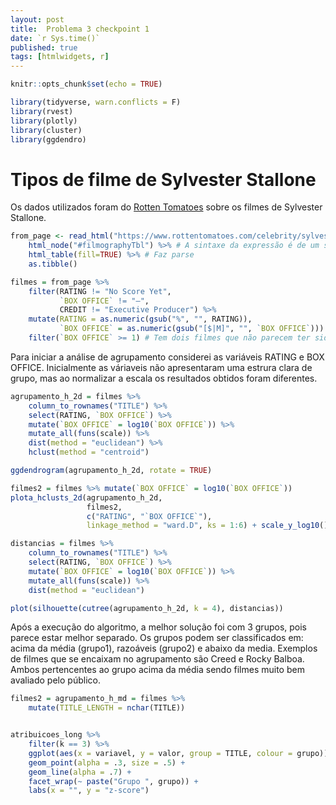 ```yaml
---
layout: post
title:  Problema 3 checkpoint 1
date: `r Sys.time()`
published: true
tags: [htmlwidgets, r]
---
```


```r
knitr::opts_chunk$set(echo = TRUE)
```

```r
library(tidyverse, warn.conflicts = F)
library(rvest)
library(plotly)
library(cluster)
library(ggdendro)
```
# Tipos de filme de Sylvester Stallone

Os dados utilizados foram do [Rotten Tomatoes](https://www.rottentomatoes.com) sobre os filmes de Sylvester Stallone.
```r
from_page <- read_html("https://www.rottentomatoes.com/celebrity/sylvester_stallone") %>% 
    html_node("#filmographyTbl") %>% # A sintaxe da expressão é de um seletor à lá JQuery: https://rdrr.io/cran/rvest/man/html_nodes.html 
    html_table(fill=TRUE) %>% # Faz parse
    as.tibble()

filmes = from_page %>% 
    filter(RATING != "No Score Yet", 
           `BOX OFFICE` != "—", 
           CREDIT != "Executive Producer") %>%
    mutate(RATING = as.numeric(gsub("%", "", RATING)), 
           `BOX OFFICE` = as.numeric(gsub("[$|M]", "", `BOX OFFICE`))) %>% 
    filter(`BOX OFFICE` >= 1) # Tem dois filmes que não parecem ter sido lançados no mundo todo
```
Para iniciar a análise de agrupamento considerei as variáveis RATING e BOX OFFICE. Inicialmente as váriaveis não apresentaram uma estrura clara de grupo, mas ao normalizar a escala os resultados obtidos foram diferentes.
```r
agrupamento_h_2d = filmes %>% 
    column_to_rownames("TITLE") %>%
    select(RATING, `BOX OFFICE`) %>% 
    mutate(`BOX OFFICE` = log10(`BOX OFFICE`)) %>% 
    mutate_all(funs(scale)) %>% 
    dist(method = "euclidean") %>% 
    hclust(method = "centroid")

ggdendrogram(agrupamento_h_2d, rotate = TRUE)

filmes2 = filmes %>% mutate(`BOX OFFICE` = log10(`BOX OFFICE`))
plota_hclusts_2d(agrupamento_h_2d, 
                 filmes2, 
                 c("RATING", "`BOX OFFICE`"), 
                 linkage_method = "ward.D", ks = 1:6) + scale_y_log10()

distancias = filmes %>% 
    column_to_rownames("TITLE") %>%
    select(RATING, `BOX OFFICE`) %>% 
    mutate(`BOX OFFICE` = log10(`BOX OFFICE`)) %>% 
    mutate_all(funs(scale)) %>% 
    dist(method = "euclidean")

plot(silhouette(cutree(agrupamento_h_2d, k = 4), distancias))
```
Após a execução do algoritmo, a melhor solução foi com 3 grupos, pois parece estar melhor separado. Os grupos podem ser classificados em: acima da média (grupo1), razoáveis (grupo2) e abaixo da media. Exemplos de filmes que se encaixam no agrupamento são Creed e Rocky Balboa. Ambos pertencentes ao grupo acima da média sendo filmes muito bem avaliado pelo público. 
```r
filmes2 = agrupamento_h_md = filmes %>% 
    mutate(TITLE_LENGTH = nchar(TITLE)) 


atribuicoes_long %>% 
    filter(k == 3) %>%
    ggplot(aes(x = variavel, y = valor, group = TITLE, colour = grupo)) + 
    geom_point(alpha = .3, size = .5) + 
    geom_line(alpha = .7) + 
    facet_wrap(~ paste("Grupo ", grupo)) + 
    labs(x = "", y = "z-score")
```

